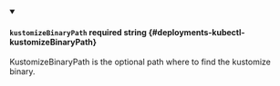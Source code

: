 
<details className="config-field" data-expandable="false" open>
<summary>

#### `kustomizeBinaryPath` <span className="config-field-required" data-required="false">required</span> <span className="config-field-type">string</span> <span className="config-field-default"></span> <span className="config-field-enum"></span> {#deployments-kubectl-kustomizeBinaryPath}

KustomizeBinaryPath is the optional path where to find the kustomize binary.

</summary>



</details>
